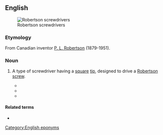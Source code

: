 ==English==
{{wikipedia}}
[[Image:Robertson_screwdrivers.jpg|thumb|Robertson screwdrivers]]

===Etymology===
From Canadian inventor [[w:P._L._Robertson|P. L. Robertson]] (1879-1951).

===Noun===
{{en-noun}}

# {{lb|en|chiefly|Canada}} A type of screwdriver having a [[square]] [[tip]], designed to drive a [[Robertson screw]].
#* {{quote-book|title=Building construction estimating|author=Alonzo Wass|year=1963|passage=The Robertson-head screw has a square hole in the head, made in three different sizes, and must be driven with a special '''Robertson screwdriver'''.}}
#* {{quote-book|title=I Know that Name!: The People Behind Canada's Best-known Brand Names from Elizabeth Arden to Walter Zeller|author=Mark Kearney, Randy Ray|year=2002|passage=The '''Robertson screwdriver''' is among the tools found at hardware stores and building supply outlets across Canada.|url=https://books.google.com/books?id=_6cA03bXwhsC&lpg=PA24&dq=%22Robertson%20screwdriver%22&pg=PA24#v=onepage&q=%22Robertson%20screwdriver%22&f=false}}
#* {{quote-book|title=Never Hang Wallpaper With Your Wife: Decorating and Renovating From a Guy's Point Of View|author=William S. Peckham and Michael C. Hammar|year=2007|passage='''Robertson screwdrivers''' have colour-coded handles, to make it easy to determine which size you will require.|url=https://books.google.com/books?id=nl0X3uamHZIC&lpg=PT154&dq=%22Robertson%20screwdrivers%22&pg=PT154#v=onepage&q=%22Robertson%20screwdrivers%22&f=false}}

====Related terms====
* {{l|en|Robertson screw}}

[[Category:English eponyms]]